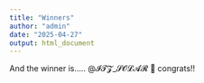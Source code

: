 ```yaml
---
title: "Winners"
author: "admin"
date: "2025-04-27"
output: html_document
---
```


And the winner is..... @𝓘𝓣𝓩_𝓢𝓞𝓛𝓐𝓡  🎁 congrats!!
